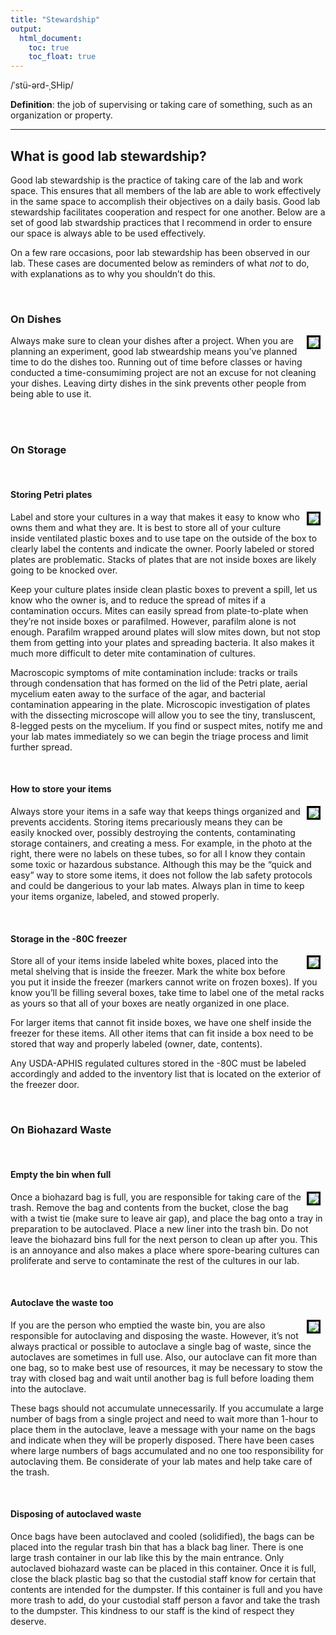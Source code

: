 ```yaml
---
title: "Stewardship"
output:
  html_document:
    toc: true
    toc_float: true
---
```


<p>/ˈstü-ərd-ˌSHip/</p>
<p>**Definition**: the job of supervising or taking care of something, such as an organization or property. </p>

---

## What is good lab stewardship?
Good lab stewardship is the practice of taking care of the lab and work space. This ensures that all members of the lab are able to work effectively in the same space to accomplish their objectives on a daily basis. Good lab stewardship facilitates cooperation and respect for one another. Below are a set of good lab stwardship practices that I recommend in order to ensure our space is always able to be used effectively. 

On a few rare occasions, poor lab stewardship has been observed in our lab.  These cases are documented below as reminders of what *not* to do, with explanations as to why you shouldn't do this.

<br>

### On Dishes
<img style="float: right; border: 3px solid black; width: auto; height: auto; max-width: 300px;" src="images/DirtyDishes.JPG" hspace="8">

Always make sure to clean your dishes after a project. When you are planning an experiment, good lab stweardship means you've planned time to do the dishes too. Running out of time before classes or having conducted a time-consumiming project are not an excuse for not cleaning your dishes. Leaving dirty dishes in the sink prevents other people from being able to use it. 

<br>
<br>

### On Storage 

<br>

#### Storing Petri plates
<img style="float:right; border: 3px solid black; width: auto; height: auto; max-width: 230px;" src="images/ImproperPlateStorage.jpg" hspace="8">

Label and store your cultures in a way that makes it easy to know who owns them and what they are. It is best to store all of your culture inside ventilated plastic boxes and to use tape on the outside of the box to clearly label the contents and indicate the owner. Poorly labeled or stored plates are problematic. Stacks of plates that are not inside boxes are likely going to be knocked over.

Keep your culture plates inside clean plastic boxes to prevent a spill, let us know who the owner is, and to reduce the spread of mites if a contamination occurs. Mites can easily spread from plate-to-plate when they're not inside boxes or parafilmed. However, parafilm alone is not enough. Parafilm wrapped around plates will slow mites down, but not stop them from getting into your plates and spreading bacteria. It also makes it much more difficult to deter mite contamination of cultures. 

Macroscopic symptoms of mite contamination include: tracks or trails through condensation that has formed on the lid of the Petri plate, aerial mycelium eaten away to the surface of the agar, and bacterial contamination appearing in the plate. Microscopic investigation of plates with the dissecting microscope will allow you to see the tiny, transluscent, 8-legged pests on the mycelium. If you find or suspect mites, notify me and your lab mates immediately so we can begin the triage process and limit further spread.

<br>


#### How to store your items
<img style="float:right; border: 3px solid black; width: auto; height: auto; max-width: 180px;" src="images/RiskyStorage.jpg" hspace="8">


Always store your items in a safe way that keeps things organized and prevents accidents. Storing items precariously means they can be easily knocked over, possibly destroying the contents, contaminating storage containers, and creating a mess.  For example, in the photo at the right, there were no labels on these tubes, so for all I know they contain some toxic or hazardous substance. Although this may be the "quick and easy" way to store some items, it does not follow the lab safety protocols and could be dangerious to your lab mates. Always plan in time to keep your items organize, labeled, and stowed properly. 

<br>



#### Storage in the -80C freezer
<img style="float:right; border: 3px solid black; width: auto; height: auto; max-width: 160px;" src="images/UnorganizedFreezer.jpg" hspace="8">

Store all of your items inside labeled white boxes, placed into the metal shelving that is inside the freezer. Mark the white box before you put it inside the freezer (markers cannot write on frozen boxes). If you know you'll be filling several boxes, take time to label one of the metal racks as yours so that all of your boxes are neatly organized in one place. 

For larger items that cannot fit inside boxes, we have one shelf inside the freezer for these items. All other items that can fit inside a box need to be stored that way and properly labeled (owner, date, contents). 

Any USDA-APHIS regulated cultures stored in the -80C must be labeled accordingly and added to the inventory list that is located on the exterior of the freezer door.

<br>

### On Biohazard Waste

<br> 

#### Empty the bin when full

<img style="float: right; border: 3px solid black; width: auto; height: auto; max-width: 260px; max-height: 200px" src="images/BiohazardBinFull.JPG" hspace="8">

Once a biohazard bag is full, you are responsible for taking care of the trash. Remove the bag and contents from the bucket, close the bag with a twist tie (make sure to leave air gap), and place the bag onto a tray in preparation to be autoclaved. Place a new liner into the trash bin. Do not leave the biohazard bins full for the next person to clean up after you. This is an annoyance and also makes a place where spore-bearing cultures can proliferate and serve to contaminate the rest of the cultures in our lab. 


<br>

#### Autoclave the waste too

<img style="float:right; border: 3px solid black; width: auto; height: auto; max-width: 260px; max-height: 220px" src="images/AutoclaveYourTrash.jpg" hspace="8">

If you are the person who emptied the waste bin, you are also responsible for autoclaving and disposing the waste. However, it's not always practical or possible to autoclave a single bag of waste, since the autoclaves are sometimes in full use. Also, our autoclave can fit more than one bag, so to make best use of resources, it may be necessary to stow the tray with closed bag and wait until another bag is full before loading them into the autoclave. 

These bags should not accumulate unnecessarily. If you accumulate a large number of bags from a single project and need to wait more than 1-hour to place them in the autoclave, leave a message with your name on the bags and indicate when they will be properly disposed. There have been cases where large numbers of bags accumulated and no one too responsibility for autoclaving them. Be considerate of your lab mates and help take care of the trash.

<br>

#### Disposing of autoclaved waste

Once bags have been autoclaved and cooled (solidified), the bags can be placed into the regular trash bin that has a black bag liner. There is one large trash container in our lab like this by the main entrance. Only autoclaved biohazard waste can be placed in this container. Once it is full, close the black plastic bag so that the custodial staff know for certain that contents are intended for the dumpster. If this container is full and you have more trash to add, do your custodial staff person a favor and take the trash to the dumpster. This kindness to our staff is the kind of respect they deserve.